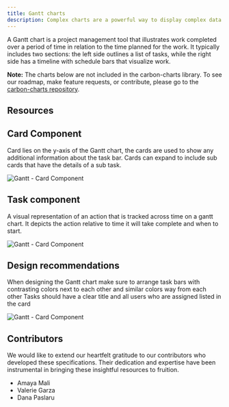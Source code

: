 ```yaml
---
title: Gantt charts
description: Complex charts are a powerful way to display complex data sets.
---
```


<PageDescription>

A Gantt chart is a project management tool that illustrates work completed over
a period of time in relation to the time planned for the work. It typically
includes two sections: the left side outlines a list of tasks, while the right
side has a timeline with schedule bars that visualize work.

</PageDescription>

<InlineNotification>

**Note:** The charts below are not included in the carbon-charts library. To see
our roadmap, make feature requests, or contribute, please go to the
[carbon-charts repository](https://github.com/carbon-design-system/carbon-charts).

</InlineNotification>

## Resources

<Row className="resource-card-group">
  <Column colLg={4} colMd={4} noGutterSm>
    <ResourceCard
      subTitle="Figma kit"
      href="https://www.figma.com/file/nQJ9Y5u3s7zPHGjceT4eLY/Gantt-Chart-Figma-Kit-(Alpha)?type=design&node-id=2511%3A2877&mode=design&t=sezx9sBtLyWdcPbE-1"
      actionIcon="launch"
      target="_blank"
      rel="noopener"
    >
      <MdxIcon name="figma" />
    </ResourceCard>
  </Column>
</Row>

## Card Component

Card lies on the y-axis of the Gantt chart, the cards are used to show any
additional information about the task bar. Cards can expand to include sub cards
that have the details of a sub task.

![Gantt - Card Component](images/card-component.png)

## Task component

A visual representation of an action that is tracked across time on a gantt
chart. It depicts the action relative to time it will take complete and when to
start.

![Gantt - Card Component](images/task-component.png)

## Design recommendations

When designing the Gantt chart make sure to arrange task bars with contrasting
colors next to each other and similar colors way from each other Tasks should
have a clear title and all users who are assigned listed in the card

![Gantt - Card Component](images/design-recs.png)

## Contributors

We would like to extend our heartfelt gratitude to our contributors who
developed these specifications. Their dedication and expertise have been
instrumental in bringing these insightful resources to fruition.

- Amaya Mali
- Valerie Garza
- Dana Paslaru
